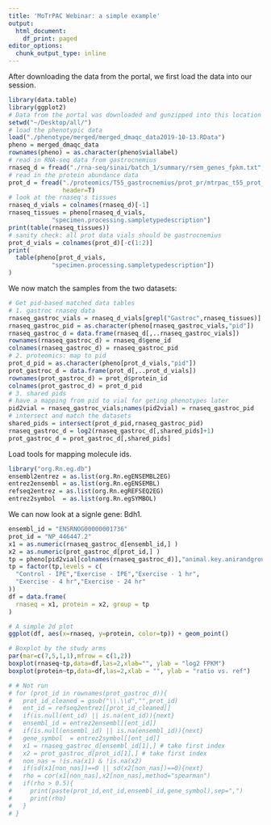 ```yaml
---
title: 'MoTrPAC Webinar: a simple example'
output:
  html_document:
    df_print: paged
editor_options:
  chunk_output_type: inline
---
```


After downloading the data from the portal, we first load the data into our session.

```r
library(data.table)
library(ggplot2)
# Data from the portal was downloaded and gunzipped into this location
setwd("~/Desktop/all/")
# load the phenotypic data
load("./phenotype/merged/merged_dmaqc_data2019-10-13.RData")
pheno = merged_dmaqc_data
rownames(pheno) = as.character(pheno$viallabel)
# read in RNA-seq data from gastrocnemius
rnaseq_d = fread("./rna-seq/sinai/batch_1/summary/rsem_genes_fpkm.txt",header=T)
# read in the protein abundance data
prot_d = fread("./proteomics/T55_gastrocnemius/prot_pr/mtrpac_t55_prot_pr_ratio_results.txt",
               header=T)
# look at the rnaseq's tissues
rnaseq_d_vials = colnames(rnaseq_d)[-1]
rnaseq_tissues = pheno[rnaseq_d_vials,
            "specimen.processing.sampletypedescription"]
print(table(rnaseq_tissues))
# sanity check: all prot data vials should be gastrocnemius
prot_d_vials = colnames(prot_d)[-c(1:2)]
print(
  table(pheno[prot_d_vials,
            "specimen.processing.sampletypedescription"])
)
```

We now match the samples from the two datasets:

```r
# Get pid-based matched data tables
# 1. gastroc rnaseq data
rnaseq_gastroc_vials = rnaseq_d_vials[grepl("Gastroc",rnaseq_tissues)]
rnaseq_gastroc_pid = as.character(pheno[rnaseq_gastroc_vials,"pid"])
rnaseq_gastroc_d = data.frame(rnaseq_d[,..rnaseq_gastroc_vials])
rownames(rnaseq_gastroc_d) = rnaseq_d$gene_id
colnames(rnaseq_gastroc_d) = rnaseq_gastroc_pid
# 2. proteomics: map to pid
prot_d_pid = as.character(pheno[prot_d_vials,"pid"])
prot_gastroc_d = data.frame(prot_d[,..prot_d_vials])
rownames(prot_gastroc_d) = prot_d$protein_id
colnames(prot_gastroc_d) = prot_d_pid
# 3. shared pids
# have a mapping from pid to vial for geting phenotypes later
pid2vial = rnaseq_gastroc_vials;names(pid2vial) = rnaseq_gastroc_pid
# intersect and match the datasets
shared_pids = intersect(prot_d_pid,rnaseq_gastroc_pid)
rnaseq_gastroc_d = log2(rnaseq_gastroc_d[,shared_pids]+1)
prot_gastroc_d = prot_gastroc_d[,shared_pids]
```

Load tools for mapping molecule ids.

```r
library("org.Rn.eg.db")
ensembl2entrez = as.list(org.Rn.egENSEMBL2EG)
entrez2ensembl = as.list(org.Rn.egENSEMBL)
refseq2entrez = as.list(org.Rn.egREFSEQ2EG)
entrez2symbol  = as.list(org.Rn.egSYMBOL)
```

We can now look at a signle gene: Bdh1.

```r
ensembl_id = "ENSRNOG00000001736"
prot_id = "NP_446447.2"
x1 = as.numeric(rnaseq_gastroc_d[ensembl_id,] )
x2 = as.numeric(prot_gastroc_d[prot_id,] )
tp = pheno[pid2vial[colnames(rnaseq_gastroc_d)],"animal.key.anirandgroup"]
tp = factor(tp,levels = c(
  "Control - IPE","Exercise - IPE","Exercise - 1 hr",
  "Exercise - 4 hr","Exercise - 24 hr"
))
df = data.frame(
  rnaseq = x1, protein = x2, group = tp
)

# A simple 2d plot
ggplot(df, aes(x=rnaseq, y=protein, color=tp)) + geom_point()

# Boxplot by the study arms
par(mar=c(7,5,1,1),mfrow = c(1,2))
boxplot(rnaseq~tp,data=df,las=2,xlab="", ylab = "log2 FPKM")
boxplot(protein~tp,data=df,las=2,xlab = "", ylab = "ratio vs. ref")

```

```r
# # Not run
# for (prot_id in rownames(prot_gastroc_d)){
#   prot_id_cleaned = gsub("\\.\\d","",prot_id)
#   ent_id = refseq2entrez[[prot_id_cleaned]]
#   if(is.null(ent_id) || is.na(ent_id)){next}
#   ensembl_id = entrez2ensembl[[ent_id]]
#   if(is.null(ensembl_id) || is.na(ensembl_id)){next}
#   gene_symbol  = entrez2symbol[[ent_id]]
#   x1 = rnaseq_gastroc_d[ensembl_id[1],] # take first index
#   x2 = prot_gastroc_d[prot_id[1],] # take first index
#   non_nas = !is.na(x1) & !is.na(x2)
#   if(sd(x1[non_nas])==0 || sd(x2[non_nas])==0){next}
#   rho = cor(x1[non_nas],x2[non_nas],method="spearman")
#   if(rho > 0.5){
#     print(paste(prot_id,ent_id,ensembl_id,gene_symbol),sep=",")
#     print(rho)
#   }
# }
```
